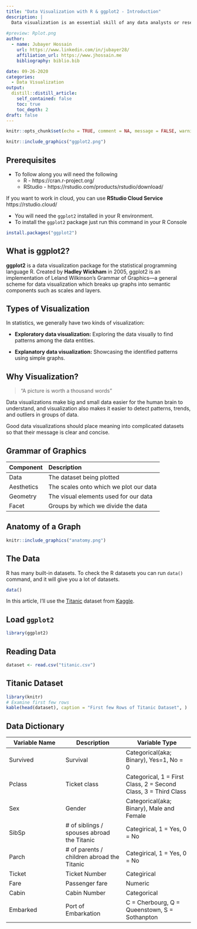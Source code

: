 ```yaml
---
title: "Data Visualization with R & ggplot2 - Introduction"
description: |
  Data visualization is an essential skill of any data analysts or researchers. Simply, "A picture is worth a thousand words". In this article, I'll show you the basic principles of data visualization and why it is important?
  
#preview: Rplot.png
author:
  - name: Jubayer Hossain
    url: https://www.linkedin.com/in/jubayer28/
    affiliation_url: https://www.jhossain.me
    bibliography: biblio.bib

date: 09-26-2020
categories:
  - Data Visualization 
output:
  distill::distill_article:
    self_contained: false
    toc: true 
    toc_depth: 2
draft: false
---
```


```r
knitr::opts_chunk$set(echo = TRUE, comment = NA, message = FALSE, warning = FALSE)
```


```r
knitr::include_graphics("ggplot2.png")
```


## Prerequisites 
* To follow along you will need the following 
  * R - https://cran.r-project.org/
  * RStudio - https://rstudio.com/products/rstudio/download/
  
If you want to work in cloud, you can use **RStudio Cloud Service ** https://rstudio.cloud/

* You will need the `ggplot2` installed in your R environment. 
* To install the `ggplot2` package just run this command in your R Console 
```r
install.packages("ggplot2")
```

## What is ggplot2? 
**ggplot2** is a data visualization package for the statistical programming language R. Created by **Hadley Wickham** in 2005, ggplot2 is an implementation of Leland Wilkinson's Grammar of Graphics—a general scheme for data visualization which breaks up graphs into semantic components such as scales and layers.


## Types of Visualization 
In statistics, we generally have two kinds of visualization:

* **Exploratory data visualization:** Exploring the data visually to find patterns among the data entities.

* **Explanatory data visualization:** Showcasing the identified patterns using simple graphs.


## Why Visualization? 
> "A picture is worth a thousand words"

Data visualizations make big and small data easier for the human brain to understand, and visualization also makes it easier to detect patterns, trends, and outliers in groups of data.

Good data visualizations should place meaning into complicated datasets so that their message is clear and concise.


##  Grammar of Graphics
|Component | Description|
|----------|:-----------|
|Data| The dataset being plotted|
|Aesthetics|The scales onto which we plot our data|
|Geometry | The visual elements used for our data|
|Facet | Groups by which we divide the data|

## Anatomy of a Graph 

```r
knitr::include_graphics("anatomy.png")
```


## The Data 
R has many built-in datasets. To check the R datasets you can run `data()` command, and it will give you a lot of datasets. 

```r
data()
```
In this article, I'll use the [Titanic](https://www.kaggle.com/c/titanic) dataset from [Kaggle](https://www.kaggle.com/c/titanic).

## Load `ggplot2`
```r
library(ggplot2)
```

## Reading Data 
```r
dataset <- read.csv("titanic.csv")
```

## Titanic Dataset 
```r
library(knitr)
# Examine first few rows 
kable(head(dataset), caption = "First few Rows of Titanic Dataset", )
```

## Data Dictionary 
Variable Name| Description | Variable Type
----------------------|-----------------------|--------------------------
Survived | Survival | Categorical(aka; Binary), Yes=1, No = 0
Pclass | Ticket class | Categorical, 1 = First Class, 2 = Second Class, 3 = Third Class 
Sex | Gender | Categorical(aka; Binary), Male and Female 
SibSp | # of siblings / spouses abroad the Titanic | Categirical, 1 = Yes, 0 = No
Parch | # of parents / children abroad the Titanic | Categirical, 1 = Yes, 0 = No
Ticket | Ticket Number | Categirical
Fare | Passenger fare | Numeric
Cabin | Cabin Number | Categorical 
Embarked | Port of Embarkation | C = Cherbourg, Q = Queenstown, S = Sothanpton


